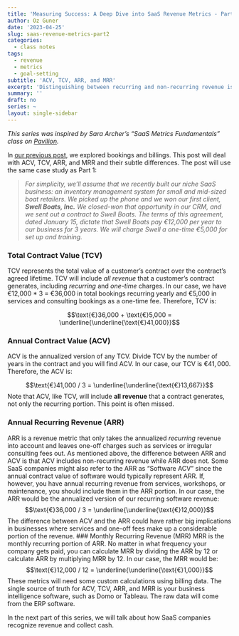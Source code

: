 ```yaml
---
title: 'Measuring Success: A Deep Dive into SaaS Revenue Metrics - Part 2'
author: Oz Guner
date: '2023-04-25'
slug: saas-revenue-metrics-part2
categories:
  - class notes
tags:
  - revenue
  - metrics
  - goal-setting
subtitle: 'ACV, TCV, ARR, and MRR'
excerpt: 'Distinguishing between recurring and non-recurring revenue is crucial.'
summary: ''
draft: no
series: ~
layout: single-sidebar
---
```

*This series was inspired by Sara Archer’s “SaaS Metrics Fundamentals” class on [Pavilion](https://www.joinpavilion.com/pavilion-university).*

In [our previous post](blog/2023/04/19/saas-revenue-metrics-part1/), we explored bookings and billings. This post will deal with ACV, TCV, ARR, and MRR and their subtle differences. The post will use the same case study as Part 1:

> *For simplicity, we'll assume that we recently built our niche SaaS business: an inventory
management system for small and mid-sized boat retailers. We picked up the phone and we
won our first client, **Swell Boats, Inc.** We closed-won that opportunity in our CRM, and we
sent out a contract to Swell Boats. The terms of this agreement, dated January 15, dictate that
Swell Boats pay €12,000 per year to our business for 3 years. We will charge Swell a one-time
€5,000 for set up and training.*

### Total Contract Value (TCV)
TCV represents the total value of a customer's contract over the contract's agreed lifetime. TCV will include *all revenue* that a customer's contract generates, including *recurring* and *one-time* charges. In our case, we have €12,000 * 3 = €36,000 in total bookings recurring yearly and €5,000 in services and consulting bookings as a one-time fee. Therefore, TCV is:

$$\text{€}36,000 + \text{€}5,000 = \underline{\underline{\text{€}41,000}}$$

### Annual Contract Value (ACV)
ACV is the annualized version of any TCV. Divide TCV by the number of years in the contract and you will find ACV. In our case, our TCV is $€41,000$. Therefore, the ACV is:

$$\text{€}41,000 / 3 = \underline{\underline{\text{€}13,667}}$$
Note that ACV, like TCV, will include **all revenue** that a contract generates, not only the recurring portion. This point is often missed.

### Annual Recurring Revenue (ARR)
ARR is a revenue metric that only takes the annualized *recurring* revenue into account and leaves one-off charges such as services or irregular consulting fees out. As mentioned above, the difference between ARR and ACV is that ACV includes non-recurring revenue while ARR does not. Some SaaS companies might also refer to the ARR as "Software ACV" since the annual contract value of software would typically represent ARR. If, however, you have annual recurring revenue from services, workshops, or maintenance, you should include them in the ARR portion. In our case, the ARR would be the annualized version of our recurring software revenue:
$$\text{€}36,000 / 3 = \underline{\underline{\text{€}12,000}}$$
The difference between ACV and the ARR could have rather big implications in businesses where services and one-off fees make up a considerable portion of the revenue.
### Monthly Recurring Revenue (MRR)
MRR is the monthly recurring portion of ARR. No matter in what frequency your company gets paid, you can calculate MRR by dividing the ARR by 12 or calculate ARR by multiplying MRR by 12. In our case, the MRR would be:
$$\text{€}12,000 / 12 = \underline{\underline{\text{€}1,000}}$$
These metrics will need some custom calculations using billing data. The single source of truth for ACV, TCV, ARR, and MRR is your business intelligence software, such as Domo or Tableau. The raw data will come from the ERP software.

In the next part of this series, we will talk about how SaaS companies recognize revenue and collect cash.